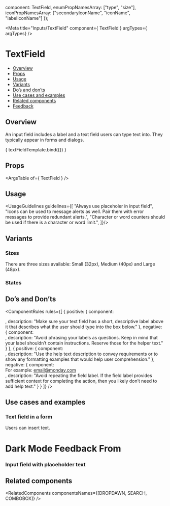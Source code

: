 
  component: TextField,
  enumPropNamesArray: ["type", "size"],
  iconPropNamesArray: ["secondaryIconName", "iconName", "labelIconName"]
});

<Meta
  title="Inputs/TextField"
  component={ TextField }
  argTypes={ argTypes}
/>

<!--- Component template -->


<!--- Component documentation -->

# TextField
- [Overview](#overview)
- [Props](#props)
- [Usage](#usage)
- [Variants](#variants)
- [Do’s and don’ts](#dos-and-donts)
- [Use cases and examples](#use-cases-and-examples)
- [Related components](#related-components)
- [Feedback](#feedback)

## Overview
An input field includes a label and a text field users can type text into. They typically appear in forms and dialogs.

<Canvas>
  <Story name="Overview"
         args={{ title: "Name", iconName: "fa fa-square", validation: {text: "Helper text"}, wrapperClassName: "monday-storybook-text-field_size", showCharCount: true, placeholder: "Placeholder text here" }}>
    { textFieldTemplate.bind({}) }
  </Story>
</Canvas>

## Props
<ArgsTable of={ TextField } />

## Usage
<UsageGuidelines guidelines={[
  "Always use placeholer in input field",
  "Icons can be used to message alerts as well. Pair them with error messages to provide redundant alerts.",
  "Character or word counters should be used if there is a character or word limit.",
]}/>

## Variants
### Sizes
There are three sizes available: Small (32px), Medium (40px) and Large (48px).
<Canvas>
  <Story name="Sizes">
    <div className="monday-storybook-text-field_column-wrapper">
      <TextField placeholder="Small" />
      <TextField placeholder="Meduim" size={TextField.sizes.MEDIUM} />
      <TextField placeholder="Large" size={TextField.sizes.LARGE} />
    </div>
  </Story>
</Canvas>

### States
<Canvas>
  <Story name="States">
    <div className="monday-storybook-text-field_wrapper">
      <div className="monday-storybook-text-field_column-wrapper monday-storybook-text-field_spacing">
        <TextField placeholder="Disabled" size={TextField.sizes.MEDIUM} disabled />
        <TextField placeholder="With icon" iconName={Email} size={TextField.sizes.MEDIUM} />
      </div>
      <div className="monday-storybook-text-field_column-wrapper">
        <TextField placeholder="With field label" title="Name" size={TextField.sizes.MEDIUM} />
        <TextField placeholder="Success" validation={{ status: "success" }} iconName={Check} size={TextField.sizes.MEDIUM} />
        <TextField placeholder="Error" validation={{ status: "error" }} iconName={CloseSmall} size={TextField.sizes.MEDIUM} />
      </div>
    </div>
  </Story>
</Canvas>

## Do’s and Don’ts
<ComponentRules
  rules={[
    {
      positive: {
        component:
          <div className="monday-storybook-text-field_size">
            <TextField title="Email" placeholder="email@monday.com" size={TextField.sizes.MEDIUM} />
          </div>,
        description: "Make sure your text field has a short, descriptive label above it that describes what the user should type into the box below."
      },
      negative: {
        component:
          <div className="monday-storybook-text-field_size">
            <TextField title="What is your email address?" placeholder="email@monday.com" size={TextField.sizes.MEDIUM} />
          </div>,
        description: "Avoid phrasing your labels as questions. Keep in mind that your label shouldn’t contain instructions. Reserve those for the helper text."
      }
    },
    {
      positive: {
        component:
          <div className="monday-storybook-text-field_size">
            <TextField title="Email" placeholder="email@monday.com" size={TextField.sizes.MEDIUM} />
          </div>,
        description: "Use the help text description to convey requirements or to show any formatting examples that would help user comprehension."
      },
      negative: {
        component:
          <div className="monday-storybook-text-field_size">
            <TextField title="Email" placeholder="email@monday.com" size={TextField.sizes.MEDIUM} />
            For example: email@monday.com
          </div>,
        description: "Avoid repeating the field label. If the field label provides sufficient context for completing the action, then you likely don’t need to add help text."
      }
    }
  ]}
/>

## Use cases and examples
### Text field in a form
Users can insert text.
<Canvas>
  <Story name="Text field in a form">
    <div className="monday-storybook-text-field_box">
      <h1>Dark Mode Feedback From</h1>
      <div className="monday-storybook-text-field_box_wrapper">
      <TextField 
        title="Your Name" 
        size={TextField.sizes.MEDIUM}
        placeholder="John Doe"
      />
      <TextField 
        title="Email" 
        size={TextField.sizes.MEDIUM}
        placeholder="email@monday.com"
      />
      </div>
    </div>
  </Story>
</Canvas>

### Input field with placeholder text
<Canvas>
  <Story name="Input field with placeholder text">
    <div className="monday-storybook-text-field_size">
      <TextField 
        title="Invite with email"
        labelIconName={Email}
        placeholder="Enter one or more email"
        size={TextField.sizes.MEDIUM}
      />
    </div>
  </Story>
</Canvas>

## Related components
<RelatedComponents componentsNames={[DROPDAWN, SEARCH, COMBOBOX]} />